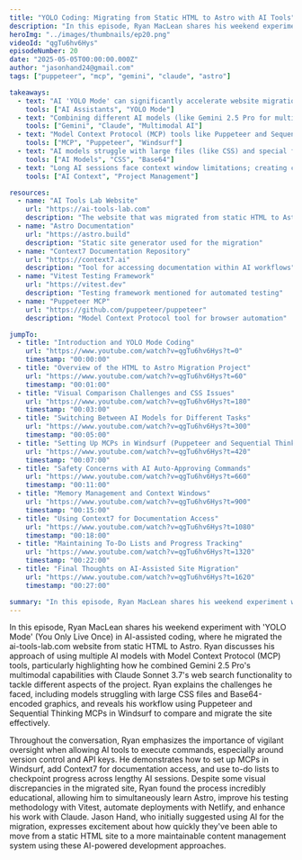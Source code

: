 ```yaml
---
title: "YOLO Coding: Migrating from Static HTML to Astro with AI Tools"
description: "In this episode, Ryan MacLean shares his weekend experiment with 'YOLO Mode' (You Only Live Once) in AI-assisted coding, where he migrated the ai-tools-lab.com website from static HTML to Astro. Ryan discusses his approach of using multiple AI models with Model Context Protocol (MCP) tools, particularly highlighting how he combined Gemini 2.5 Pro's multimodal capabilities with Claude Sonnet 3.7's web search functionality to tackle different aspects of the project."
heroImg: "../images/thumbnails/ep20.png"
videoId: "qgTu6hv6Hys"
episodeNumber: 20
date: "2025-05-05T00:00:00.000Z"
author: "jasonhand24@gmail.com"
tags: ["puppeteer", "mcp", "gemini", "claude", "astro"]

takeaways:
  - text: "AI 'YOLO Mode' can significantly accelerate website migrations, but requires constant human supervision to prevent security risks and unwanted changes"
    tools: ["AI Assistants", "YOLO Mode"]
  - text: "Combining different AI models (like Gemini 2.5 Pro for multimodal tasks and Claude Sonnet 3.7 for web searches) creates a more effective development workflow"
    tools: ["Gemini", "Claude", "Multimodal AI"]
  - text: "Model Context Protocol (MCP) tools like Puppeteer and Sequential Thinking in Windsurf enable AI to interact with websites and execute multi-step processes"
    tools: ["MCP", "Puppeteer", "Windsurf"]
  - text: "AI models struggle with large files (like CSS) and special formats (like Base64), requiring workarounds or alternative approaches"
    tools: ["AI Models", "CSS", "Base64"]
  - text: "Long AI sessions face context window limitations; creating checkpoints and to-do lists helps maintain progress across multiple sessions"
    tools: ["AI Context", "Project Management"]

resources:
  - name: "AI Tools Lab Website"
    url: "https://ai-tools-lab.com"
    description: "The website that was migrated from static HTML to Astro"
  - name: "Astro Documentation"
    url: "https://astro.build"
    description: "Static site generator used for the migration"
  - name: "Context7 Documentation Repository"
    url: "https://context7.ai"
    description: "Tool for accessing documentation within AI workflows"
  - name: "Vitest Testing Framework"
    url: "https://vitest.dev"
    description: "Testing framework mentioned for automated testing"
  - name: "Puppeteer MCP"
    url: "https://github.com/puppeteer/puppeteer"
    description: "Model Context Protocol tool for browser automation"

jumpTo:
  - title: "Introduction and YOLO Mode Coding"
    url: "https://www.youtube.com/watch?v=qgTu6hv6Hys?t=0"
    timestamp: "00:00:00"
  - title: "Overview of the HTML to Astro Migration Project"
    url: "https://www.youtube.com/watch?v=qgTu6hv6Hys?t=60"
    timestamp: "00:01:00"
  - title: "Visual Comparison Challenges and CSS Issues"
    url: "https://www.youtube.com/watch?v=qgTu6hv6Hys?t=180"
    timestamp: "00:03:00"
  - title: "Switching Between AI Models for Different Tasks"
    url: "https://www.youtube.com/watch?v=qgTu6hv6Hys?t=300"
    timestamp: "00:05:00"
  - title: "Setting Up MCPs in Windsurf (Puppeteer and Sequential Thinking)"
    url: "https://www.youtube.com/watch?v=qgTu6hv6Hys?t=420"
    timestamp: "00:07:00"
  - title: "Safety Concerns with AI Auto-Approving Commands"
    url: "https://www.youtube.com/watch?v=qgTu6hv6Hys?t=660"
    timestamp: "00:11:00"
  - title: "Memory Management and Context Windows"
    url: "https://www.youtube.com/watch?v=qgTu6hv6Hys?t=900"
    timestamp: "00:15:00"
  - title: "Using Context7 for Documentation Access"
    url: "https://www.youtube.com/watch?v=qgTu6hv6Hys?t=1080"
    timestamp: "00:18:00"
  - title: "Maintaining To-Do Lists and Progress Tracking"
    url: "https://www.youtube.com/watch?v=qgTu6hv6Hys?t=1320"
    timestamp: "00:22:00"
  - title: "Final Thoughts on AI-Assisted Site Migration"
    url: "https://www.youtube.com/watch?v=qgTu6hv6Hys?t=1620"
    timestamp: "00:27:00"

summary: "In this episode, Ryan MacLean shares his weekend experiment with 'YOLO Mode' (You Only Live Once) in AI-assisted coding, where he migrated the ai-tools-lab.com website from static HTML to Astro. Ryan discusses his approach of using multiple AI models with Model Context Protocol (MCP) tools, particularly highlighting how he combined Gemini 2.5 Pro's multimodal capabilities with Claude Sonnet 3.7's web search functionality to tackle different aspects of the project. Ryan explains the challenges he faced, including models struggling with large CSS files and Base64-encoded graphics, and reveals his workflow using Puppeteer and Sequential Thinking MCPs in Windsurf to compare and migrate the site effectively. Throughout the conversation, Ryan emphasizes the importance of vigilant oversight when allowing AI tools to execute commands, especially around version control and API keys. He demonstrates how to set up MCPs in Windsurf, add Context7 for documentation access, and use to-do lists to checkpoint progress across lengthy AI sessions. Despite some visual discrepancies in the migrated site, Ryan found the process incredibly educational, allowing him to simultaneously learn Astro, improve his testing methodology with Vitest, automate deployments with Netlify, and enhance his work with Claude. Jason Hand, who initially suggested using AI for the migration, expresses excitement about how quickly they've been able to move from a static HTML site to a more maintainable content management system using these AI-powered development approaches."
---
```


In this episode, Ryan MacLean shares his weekend experiment with 'YOLO Mode' (You Only Live Once) in AI-assisted coding, where he migrated the ai-tools-lab.com website from static HTML to Astro. Ryan discusses his approach of using multiple AI models with Model Context Protocol (MCP) tools, particularly highlighting how he combined Gemini 2.5 Pro's multimodal capabilities with Claude Sonnet 3.7's web search functionality to tackle different aspects of the project. Ryan explains the challenges he faced, including models struggling with large CSS files and Base64-encoded graphics, and reveals his workflow using Puppeteer and Sequential Thinking MCPs in Windsurf to compare and migrate the site effectively. 

Throughout the conversation, Ryan emphasizes the importance of vigilant oversight when allowing AI tools to execute commands, especially around version control and API keys. He demonstrates how to set up MCPs in Windsurf, add Context7 for documentation access, and use to-do lists to checkpoint progress across lengthy AI sessions. Despite some visual discrepancies in the migrated site, Ryan found the process incredibly educational, allowing him to simultaneously learn Astro, improve his testing methodology with Vitest, automate deployments with Netlify, and enhance his work with Claude. Jason Hand, who initially suggested using AI for the migration, expresses excitement about how quickly they've been able to move from a static HTML site to a more maintainable content management system using these AI-powered development approaches. 